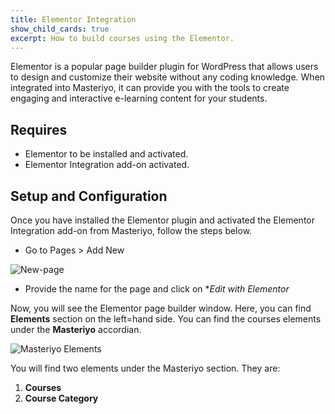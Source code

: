 ```yaml
---
title: Elementor Integration
show_child_cards: true
excerpt: How to build courses using the Elementor.
---
```


Elementor is a popular page builder plugin for WordPress that allows users to design and customize their website without any coding knowledge. When integrated into Masteriyo, it can provide you with the tools to create engaging and interactive e-learning content for your students.

## Requires

- Elementor to be installed and activated.
- Elementor Integration add-on activated.

## Setup and Configuration

Once you have installed the Elementor plugin and activated the Elementor Integration add-on from Masteriyo, follow the steps below.

- Go to Pages > Add New

![New-page](https://user-images.githubusercontent.com/75772539/230033023-1f335de1-219d-4a45-957d-388d23d8afc7.png)

- Provide the name for the page and click on \*_Edit with Elementor_

Now, you will see the Elementor page builder window. Here, you can find **Elements** section on the left=hand side. You can find the courses elements under the **Masteriyo** accordian.

![Masteriyo Elements](https://user-images.githubusercontent.com/75772539/230034593-90415e82-1753-4422-8c95-97df7899e8b3.png)

You will find two elements under the Masteriyo section. They are:

1. **Courses**
2. **Course Category**
